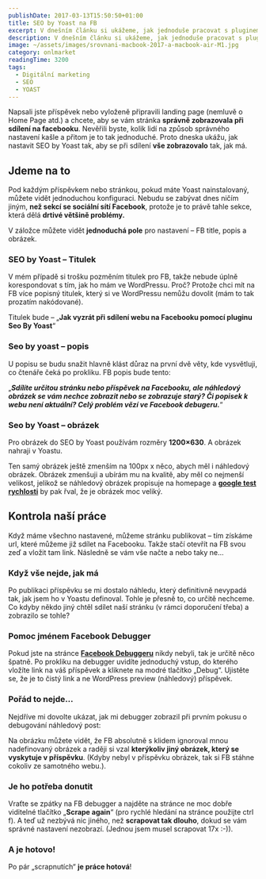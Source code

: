 ```yaml
---
publishDate: 2017-03-13T15:50:50+01:00
title: SEO by Yoast na FB
excerpt: V dnešním článku si ukážeme, jak jednoduše pracovat s pluginem SEO by Yoast a jak nastavit správně zobrazení na Facebooku. Dále si také ukážeme, jak nastavit správně zobrazení na Twitteru.
description: V dnešním článku si ukážeme, jak jednoduše pracovat s pluginem SEO by Yoast a jak nastavit správně zobrazení na Facebooku. Dále si také ukážeme, jak nastavit správně zobrazení na Twitteru.
image: ~/assets/images/srovnani-macbook-2017-a-macbook-air-M1.jpg
category: onlmarket
readingTime: 3200
tags:
  - Digitální marketing
  - SEO
  - YOAST
---
```


Napsali jste příspěvek nebo vyloženě připravili landing page (nemluvě o Home Page atd.) a chcete, aby se vám stránka **správně zobrazovala při sdílení na facebooku**. Nevěřili byste, kolik lidí na způsob správného nastavení kašle a přitom je to tak jednoduché. Proto dneska ukážu, jak nastavit SEO by Yoast tak, aby se při sdílení **vše zobrazovalo** tak, jak má.

Jdeme na to
-----------

Pod každým příspěvkem nebo stránkou, pokud máte Yoast nainstalovaný, můžete vidět jednoduchou konfiguraci. Nebudu se zabývat dnes ničím jiným, **než sekcí se sociální sítí Facebook**, protože je to právě tahle sekce, která dělá **drtivé většině problémy.**

<A3 />

V záložce můžete vidět **jednoduchá pole** pro nastavení – FB title, popis a obrázek.

### SEO by Yoast – Titulek

V mém případě si trošku pozměním titulek pro FB, takže nebude úplně korespondovat s tím, jak ho mám ve WordPressu. Proč? Protože chci mít na FB více popisný titulek, který si ve WordPressu nemůžu dovolit (mám to tak prozatím nakódované).

Titulek bude – „**Jak vyzrát při sdílení webu na Facebooku pomocí pluginu Seo By Yoast**“

### Seo by yoast – popis

U popisu se budu snažit hlavně klást důraz na první dvě věty, kde vysvětluji, co čtenáře čeká po prokliku. FB popis bude tento:

„***Sdílíte určitou stránku nebo příspěvek na Facebooku, ale náhledový obrázek se vám nechce zobrazit nebo se zobrazuje starý? Či popisek k webu není aktuální? Celý problém vězí ve Facebook debugeru.***“

### Seo by Yoast – obrázek

Pro obrázek do SEO by Yoast používám rozměry **1200×630**. A obrázek nahraji v Yoastu.

<A5 />

Ten samý obrázek ještě zmenším na 100px x něco, abych měl i náhledový obrázek. Obrázek zmenšuji a ubírám mu na kvalitě, aby měl co nejmenší velikost, jelikož se náhledový obrázek propisuje na homepage a **[google test rychlosti](https://developers.google.com/speed/pagespeed/insights/)** by pak řval, že je obrázek moc veliký.

Kontrola naší práce
-------------------

Když máme všechno nastavené, můžeme stránku publikovat – tím získáme url, které můžeme již sdílet na Facebooku. Takže stačí otevřít na FB svou zeď a vložit tam link. Následně se vám vše načte a nebo taky ne…

### Když vše nejde, jak má

Po publikaci příspěvku se mi dostalo náhledu, který definitivně nevypadá tak, jak jsem ho v Yoastu definoval. Tohle je přesně to, co určitě nechceme. Co kdyby někdo jiný chtěl sdílet naší stránku (v rámci doporučení třeba) a zobrazilo se tohle?

<A2 />

### Pomoc jménem Facebook Debugger

Pokud jste na stránce **[Facebook Debuggeru](https://developers.facebook.com/tools/debug/)** nikdy nebyli, tak je určitě něco špatně. Po prokliku na debugger uvidíte jednoduchý vstup, do kterého vložíte link na váš příspěvek a kliknete na modré tlačítko „Debug“. Ujistěte se, že je to čistý link a ne WordPress preview (náhledový) příspěvek.

### Pořád to nejde…

Nejdříve mi dovolte ukázat, jak mi debugger zobrazil při prvním pokusu o debugování náhledový post:

<A1 />

Na obrázku můžete vidět, že FB absolutně s klidem ignoroval mnou nadefinovaný obrázek a raději si vzal **kterýkoliv jiný obrázek, který se vyskytuje v příspěvku**. (Kdyby nebyl v příspěvku obrázek, tak si FB stáhne cokoliv ze samotného webu.).

### Je ho potřeba donutit

Vraťte se zpátky na FB debugger a najděte na stránce ne moc dobře viditelné tlačítko „**Scrape again**“ (pro rychlé hledání na stránce použijte ctrl f). A teď už nezbývá nic jiného, než **scrapovat tak dlouho**, dokud se vám správné nastavení nezobrazí. (Jednou jsem musel scrapovat 17x :-)).

### A je hotovo!

Po pár „scrapnutích“ **je práce hotová**!

<A4 />